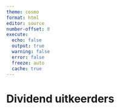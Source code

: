 ```yaml
---
theme: cosmo
format: html
editor: source
number-offset: 0
execute: 
  echo: false
  output: true
  warning: false
  error: false
  freeze: auto
  cache: true
---
```


# Dividend uitkeerders